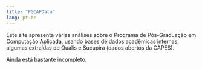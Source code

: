 ```yaml
---
title: "PGCAPData"
lang: pt-br
---
```


Este site apresenta várias análises sobre o Programa de Pós-Graduação em Computação Aplicada, usando bases de dados acadêmicas internas, algumas extraídas do Qualis e Sucupira (dados abertos da CAPES).

Ainda está bastante incompleto. 